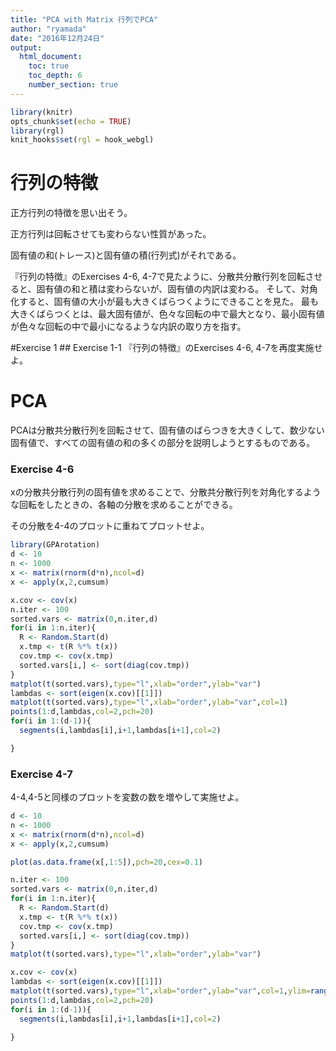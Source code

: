 ```yaml
---
title: "PCA with Matrix 行列でPCA"
author: "ryamada"
date: "2016年12月24日"
output: 
  html_document:
    toc: true
    toc_depth: 6
    number_section: true
---
```


```r
library(knitr)
opts_chunk$set(echo = TRUE)
library(rgl)
knit_hooks$set(rgl = hook_webgl)
```

# 行列の特徴

正方行列の特徴を思い出そう。

正方行列は回転させても変わらない性質があった。

固有値の和(トレース)と固有値の積(行列式)がそれである。

『行列の特徴』のExercises 4-6, 4-7で見たように、分散共分散行列を回転させると、固有値の和と積は変わらないが、固有値の内訳は変わる。
そして、対角化すると、固有値の大小が最も大きくばらつくようにできることを見た。
最も大きくばらつくとは、最大固有値が、色々な回転の中で最大となり、最小固有値が色々な回転の中で最小になるような内訳の取り方を指す。

#Exercise 1
## Exercise 1-1 
『行列の特徴』のExercises 4-6, 4-7を再度実施せよ。

# PCA

PCAは分散共分散行列を回転させて、固有値のばらつきを大きくして、数少ない固有値で、すべての固有値の和の多くの部分を説明しようとするものである。


### Exercise 4-6

xの分散共分散行列の固有値を求めることで、分散共分散行列を対角化するような回転をしたときの、各軸の分散を求めることができる。

その分散を4-4のプロットに重ねてプロットせよ。

```r
library(GPArotation)
d <- 10
n <- 1000
x <- matrix(rnorm(d*n),ncol=d)
x <- apply(x,2,cumsum)

x.cov <- cov(x)
n.iter <- 100
sorted.vars <- matrix(0,n.iter,d)
for(i in 1:n.iter){
  R <- Random.Start(d)
  x.tmp <- t(R %*% t(x))
  cov.tmp <- cov(x.tmp)
  sorted.vars[i,] <- sort(diag(cov.tmp))
}
matplot(t(sorted.vars),type="l",xlab="order",ylab="var")
lambdas <- sort(eigen(x.cov)[[1]])
matplot(t(sorted.vars),type="l",xlab="order",ylab="var",col=1)
points(1:d,lambdas,col=2,pch=20)
for(i in 1:(d-1)){
  segments(i,lambdas[i],i+1,lambdas[i+1],col=2)

}
```

### Exercise 4-7

4-4,4-5と同様のプロットを変数の数を増やして実施せよ。

```r
d <- 10
n <- 1000
x <- matrix(rnorm(d*n),ncol=d)
x <- apply(x,2,cumsum)

plot(as.data.frame(x[,1:5]),pch=20,cex=0.1)
```

```r
n.iter <- 100
sorted.vars <- matrix(0,n.iter,d)
for(i in 1:n.iter){
  R <- Random.Start(d)
  x.tmp <- t(R %*% t(x))
  cov.tmp <- cov(x.tmp)
  sorted.vars[i,] <- sort(diag(cov.tmp))
}
matplot(t(sorted.vars),type="l",xlab="order",ylab="var")
```
```r
x.cov <- cov(x)
lambdas <- sort(eigen(x.cov)[[1]])
matplot(t(sorted.vars),type="l",xlab="order",ylab="var",col=1,ylim=range(c(sorted.vars,lambdas)))
points(1:d,lambdas,col=2,pch=20)
for(i in 1:(d-1)){
  segments(i,lambdas[i],i+1,lambdas[i+1],col=2)

}
```

